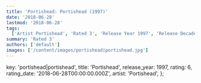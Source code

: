 ```yaml
---
title: 'Portishead: Portishead (1997)'
date: '2018-06-28'
lastmod: '2018-06-28'
tags:
  ['Artist Portishead', 'Rated 3', 'Release Year 1997', 'Release Decade 1990']
summary: 'Rated 3'
authors: ['default']
images: ['/content/images/portishead|portishead.jpg']
---
```


  key: 'portishead|portishead',
  title: 'Portishead',
  release_year: 1997,
  rating: 6,
  rating_date: '2018-06-28T00:00:00.000Z',
  artist: 'Portishead',
};

<MusicRating data={data} />
